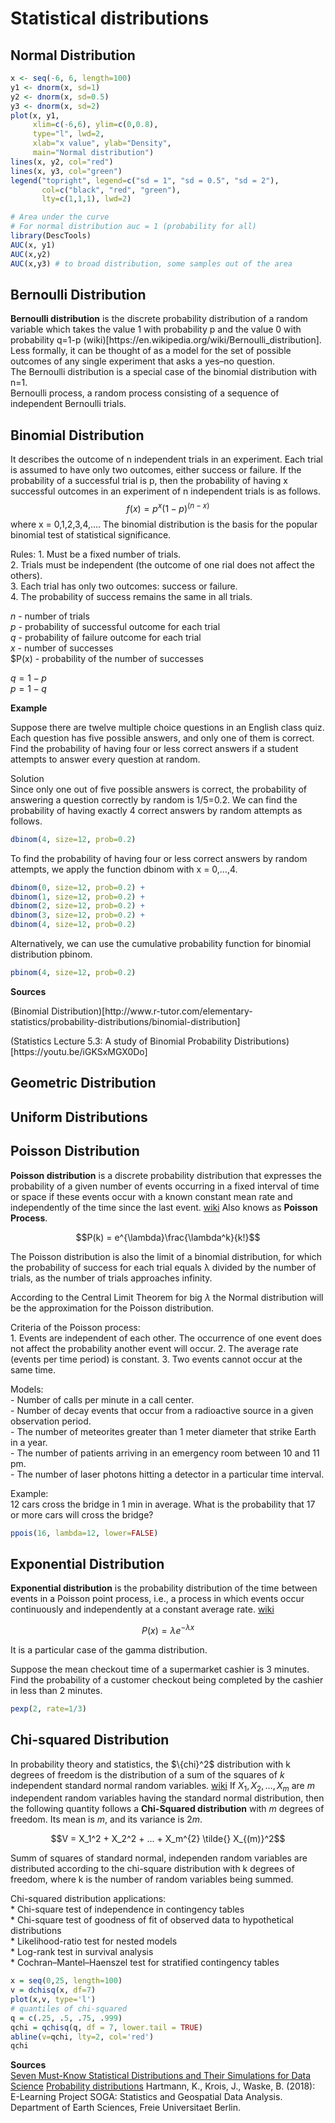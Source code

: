 # Statistical distributions
## Normal Distribution

```r
x <- seq(-6, 6, length=100)
y1 <- dnorm(x, sd=1)
y2 <- dnorm(x, sd=0.5)
y3 <- dnorm(x, sd=2)
plot(x, y1, 
     xlim=c(-6,6), ylim=c(0,0.8),
     type="l", lwd=2,
     xlab="x value", ylab="Density",
     main="Normal distribution")
lines(x, y2, col="red")
lines(x, y3, col="green")
legend("topright", legend=c("sd = 1", "sd = 0.5", "sd = 2"),
       col=c("black", "red", "green"), 
       lty=c(1,1,1), lwd=2)

# Area under the curve
# For normal distribution auc = 1 (probability for all)
library(DescTools)
AUC(x, y1)
AUC(x,y2)
AUC(x,y3) # to broad distribution, some samples out of the area
```

## Bernoulli Distribution
**Bernoulli distribution** is the discrete probability distribution of a random variable which takes the value 1 with probability p and the value 0 with probability q=1-p (wiki)[https://en.wikipedia.org/wiki/Bernoulli_distribution].  
Less formally, it can be thought of as a model for the set of possible outcomes of any single experiment that asks a yes–no question.  
The Bernoulli distribution is a special case of the binomial distribution with  n=1.  
Bernoulli process, a random process consisting of a sequence of independent Bernoulli trials.  

## Binomial Distribution
It describes the outcome of n independent trials in an experiment. Each trial is assumed to have only two outcomes, either success or failure. If the probability of a successful trial is p, then the probability of having x successful outcomes in an experiment of n independent trials is as follows.
$$f(x) = p^x(1-p)^{(n-x)}$$
where x = 0,1,2,3,4,.... 
The binomial distribution is the basis for the popular binomial test of statistical significance.  

Rules:
1. Must be a fixed number of trials.  
2. Trials must be independent (the outcome of one rial does not affect the others).  
3. Each trial has only two outcomes: success or failure.  
4. The probability of success remains the same in all trials.  

$n$ - number of trials  
$p$ - probability of successful outcome for each trial  
$q$ - probability of failure outcome for each trial  
$x$ - number of successes  
$P(x) - probability of the number of successes  

$q = 1 - p$  
$p = 1 - q$  

**Example**  

Suppose there are twelve multiple choice questions in an English class quiz. Each question has five possible answers, and only one of them is correct. Find the probability of having four or less correct answers if a student attempts to answer every question at random.

Solution  
Since only one out of five possible answers is correct, the probability of answering a question correctly by random is 1/5=0.2. We can find the probability of having exactly 4 correct answers by random attempts as follows.  

```r
dbinom(4, size=12, prob=0.2) 
```
To find the probability of having four or less correct answers by random attempts, we apply the function dbinom with x = 0,…,4.  
```r
dbinom(0, size=12, prob=0.2) + 
dbinom(1, size=12, prob=0.2) + 
dbinom(2, size=12, prob=0.2) + 
dbinom(3, size=12, prob=0.2) + 
dbinom(4, size=12, prob=0.2)
```
Alternatively, we can use the cumulative probability function for binomial distribution pbinom.  
```r
pbinom(4, size=12, prob=0.2)
```

**Sources**  

(Binomial Distribution)[http://www.r-tutor.com/elementary-statistics/probability-distributions/binomial-distribution]

(Statistics Lecture 5.3: A study of Binomial Probability Distributions)[https://youtu.be/iGKSxMGX0Do]

## Geometric Distribution

## Uniform Distributions

## Poisson Distribution
**Poisson distribution** is a discrete probability distribution that expresses the probability of a given number of events occurring in a 
fixed interval of time or space if these events occur with a known constant mean rate and independently of the time since the last event. [wiki](https://en.wikipedia.org/wiki/Poisson_distribution)
Also knows as **Poisson Process**.  

$$P(k) = e^{\lambda}\frac{\lambda^k}{k!}$$

The Poisson distribution is also the limit of a binomial distribution, for which the probability of success for each trial equals λ divided by the number of trials, as the number of trials approaches infinity.  

According to the Central Limit Theorem for big $\lambda$ the Normal distribution will be the approximation for the Poisson distribution.  

Criteria of the Poisson process:  
1. Events are independent of each other. The occurrence of one event does not affect the probability another event will occur.
2. The average rate (events per time period) is constant.
3. Two events cannot occur at the same time.

Models:  
- Number of calls per minute in a call center.  
- Number of decay events that occur from a radioactive source in a given observation period.  
- The number of meteorites greater than 1 meter diameter that strike Earth in a year.  
- The number of patients arriving in an emergency room between 10 and 11 pm.  
- The number of laser photons hitting a detector in a particular time interval.

Example:  
12 cars cross the bridge in 1 min in average. What is the probability that 17 or more cars will cross the bridge?  
```r
ppois(16, lambda=12, lower=FALSE)
```

## Exponential Distribution
**Exponential distribution** is the probability distribution of the time between events in a Poisson point process, i.e., 
a process in which events occur continuously and independently at a constant average rate. [wiki](https://en.wikipedia.org/wiki/Exponential_distribution)

$$P(x) = \lambda e ^{ - \lambda x }$$

It is a particular case of the gamma distribution.

Suppose the mean checkout time of a supermarket cashier is 3 minutes. Find the probability of a customer checkout being completed by the cashier in less than 2 minutes.  

```r
pexp(2, rate=1/3)
```

## Chi-squared Distribution
In probability theory and statistics, the $\{chi}^2$ distribution with k degrees of freedom is the distribution of a sum of the squares of 
$k$ independent standard normal random variables. [wiki](https://en.wikipedia.org/wiki/Chi-square_distribution)
If $X_1,X_2,…,X_m$ are $m$ independent random variables having the standard normal distribution, then the following quantity follows a **Chi-Squared distribution** with $m$ degrees of freedom. Its mean is $m$, and its variance is $2m$.

$$V = X_1^2 + X_2^2 + ... + X_m^{2} \tilde{} X_{(m)}^2$$

Summ of squares of standard normal, independen random variables are distributed according to the chi-square distribution with k degrees of freedom, where k is the number of random variables being summed.  

Chi-squared distribution applications:  
* Chi-square test of independence in contingency tables  
* Chi-square test of goodness of fit of observed data to hypothetical distributions  
* Likelihood-ratio test for nested models  
* Log-rank test in survival analysis  
* Cochran–Mantel–Haenszel test for stratified contingency tables  
```r
x = seq(0,25, length=100)
v = dchisq(x, df=7)
plot(x,v, type='l')
# quantiles of chi-squared
q = c(.25, .5, .75, .999)
qchi = qchisq(q, df = 7, lower.tail = TRUE)
abline(v=qchi, lty=2, col='red')
qchi
```

**Sources**  
[Seven Must-Know Statistical Distributions and Their Simulations for Data Science](https://towardsdatascience.com/seven-must-know-statistical-distributions-and-their-simulations-for-data-science-681c5ac41e32#:~:text=A%20statistical%20distribution%20is%20a,the%20random%20value%20it%20models.)
[Probability distributions](http://www.r-tutor.com/elementary-statistics/probability-distributions)
Hartmann, K., Krois, J., Waske, B. (2018): E-Learning Project SOGA: Statistics and Geospatial Data Analysis. Department of Earth Sciences, Freie Universitaet Berlin.  
